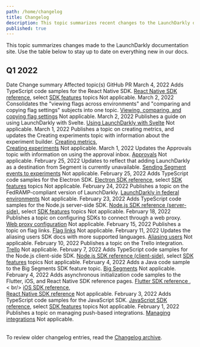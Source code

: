 ```yaml
---
path: /home/changelog
title: Changelog
description: This topic summarizes recent changes to the LaunchDarkly documentation.
published: true
---
```


This topic summarizes changes made to the LaunchDarkly documentation site. Use the table below to stay up to date on everything new in our docs.

## Q1 2022

<Table>
  <TableHeader>
    <TableHeadCell>Date</TableHeadCell>
    <TableHeadCell>Change summary</TableHeadCell>
    <TableHeadCell>Affected topic(s)</TableHeadCell>
    <TableHeadCell>GitHub PR</TableHeadCell>
  </TableHeader>
  <TableBody>
  <TableRow>
    <TableCell>March 4, 2022</TableCell>
    <TableCell>Adds TypeScript code samples for the React Native SDK.</TableCell>
    <TableCell><a href="/sdk/client-side/react/react-native">React Native SDK reference</a>, select <a href="/sdk/features/">SDK features</a> topics</TableCell>
  <TableCell>Not applicable.</TableCell>
  </TableRow>
  <TableRow>
    <TableCell>March 2, 2022</TableCell>
    <TableCell>Consolidates the "viewing flags across environments" and "comparing and copying flag settings" subjects into one topic.</TableCell>
    <TableCell><a href="/home/code/flag-compare-copy">Viewing, comparing, and copying flag settings</a></TableCell>
    <TableCell>Not applicable.</TableCell>
  </TableRow>
  <TableRow>
    <TableCell>March 2, 2022</TableCell>
    <TableCell>Publishes a guide on using LaunchDarkly with Svelte.</TableCell>
    <TableCell><a href="/guides/platform-specific/svelte">Using LaunchDarkly with Svelte</a></TableCell>
    <TableCell>Not applicable.</TableCell>
  </TableRow>
  <TableRow>
    <TableCell>March 1, 2022</TableCell>
    <TableCell>Publishes a topic on creating metrics, and updates the Creating experiments topic with information about the experiment builder.</TableCell>
    <TableCell><a href="/home/experimentation/creating-metrics">Creating metrics</a>,<br/>
    <a href="/home/experimentation/create">Creating experiments</a></TableCell>
    <TableCell>Not applicable.</TableCell>
  </TableRow>
  <TableRow>
    <TableCell>March 1, 2022</TableCell>
    <TableCell>Updates the Approvals topic with information on using the approval inbox.</TableCell>
    <TableCell><a href="/home/feature-workflows/approvals">Approvals</a></TableCell>
    <TableCell>Not applicable.</TableCell>
  </TableRow>
  <TableRow>
    <TableCell>February 25, 2022</TableCell>
    <TableCell>Updates to reflect that adding LaunchDarkly as a destination from Segment is currently unavailable.</TableCell>
    <TableCell><a href="/home/experimentation/segment">Sending Segment events to experiments</a></TableCell>
    <TableCell>Not applicable.</TableCell>
  </TableRow>
  <TableRow>
    <TableCell>February 25, 2022</TableCell>
    <TableCell>Adds TypeScript code samples for the Electron SDK.</TableCell>
    <TableCell><a href="/sdk/client-side/electron">Electron SDK reference</a>, select <a href="/sdk/features/">SDK features</a> topics</TableCell>
  <TableCell>Not applicable.</TableCell>
  </TableRow>
  <TableRow>
    <TableCell>February 24, 2022</TableCell>
    <TableCell>Publishes a topic on the FedRAMP-compliant version of LaunchDarkly.</TableCell>
    <TableCell><a href="/home/advanced/federal">LaunchDarkly in federal environments</a></TableCell>
  <TableCell>Not applicable.</TableCell>
  </TableRow>
  <TableRow>
    <TableCell>February 23, 2022</TableCell>
    <TableCell>Adds TypeScript code samples for the Node.js server-side SDK.</TableCell>
    <TableCell><a href="/sdk/server-side/node-js">Node.js SDK reference (server-side)</a>, select <a href="/sdk/features/">SDK features</a> topics</TableCell>
    <TableCell>Not applicable.</TableCell>
  </TableRow>
  <TableRow>
    <TableCell>February 18, 2022</TableCell>
    <TableCell>Publishes a topic on configuring SDKs to connect through a web proxy.</TableCell>
    <TableCell><a href="/sdk/features/web-proxy">Web proxy configuration</a></TableCell>
    <TableCell>Not applicable.</TableCell>
  </TableRow>
  <TableRow>
    <TableCell>February 15, 2022</TableCell>
    <TableCell>Publishes a topic on flag links.</TableCell>
    <TableCell><a href="/home/flags/links">Flag links</a></TableCell>
    <TableCell>Not applicable.</TableCell>
  </TableRow>
  <TableRow>
    <TableCell>February 11, 2022</TableCell>
    <TableCell>Updates the aliasing users SDK docs with more supported languages.</TableCell>
    <TableCell><a href="/sdk/features/aliasing-users">Aliasing users</a></TableCell>
    <TableCell>Not applicable.</TableCell>
  </TableRow>
  <TableRow>
    <TableCell>February 10, 2022</TableCell>
    <TableCell>Publishes a topic on the Trello integration.</TableCell>
    <TableCell><a href="/integrations/trello">Trello</a></TableCell>
    <TableCell>Not applicable.</TableCell>
  </TableRow>
  <TableRow>
    <TableCell>February 7, 2022</TableCell>
    <TableCell>Adds TypeScript code samples for the Node.js client-side SDK.</TableCell>
    <TableCell><a href="/sdk/client-side/node-js">Node.js SDK reference (client-side)</a>, select <a href="/sdk/features/">SDK features</a> topics</TableCell>
    <TableCell>Not applicable.</TableCell>
  </TableRow>
  <TableRow>
    <TableCell>February 4, 2022</TableCell>
    <TableCell>Adds a Java code sample to the Big Segments SDK feature topic.</TableCell>
    <TableCell><a href="/sdk/features/big-segments">Big Segments</a></TableCell>
    <TableCell>Not applicable.</TableCell>
  </TableRow>
  <TableRow>
    <TableCell>February 4, 2022</TableCell>
    <TableCell>Adds asynchronous initialization code samples to the Flutter, iOS, and React Native SDK reference pages.</TableCell>
    <TableCell><a href="/sdk/client-side/flutter">Flutter SDK reference
    </a>,< br/>
    <a href="/sdk/client-side/ios">iOS SDK reference</a>,<br/>
    <a href="/sdk/client-side/react/react-native">React Native SDK reference</a>
    </TableCell>
    <TableCell>Not applicable.</TableCell>
  </TableRow>
  <TableRow>
    <TableCell>February 3, 2022</TableCell>
    <TableCell>Adds TypeScript code samples for the JavaScript SDK.</TableCell>
    <TableCell><a href="/sdk/client-side/javascript">JavaScript SDK reference</a>, select <a href="/sdk/features/">SDK features</a> topics</TableCell>
    <TableCell>Not applicable.</TableCell>
  </TableRow>
  <TableRow>
    <TableCell>February 1, 2022</TableCell>
    <TableCell>Publishes a topic on managing push-based integrations.</TableCell>
    <TableCell><a href="/integrations/managing">Managing integrations</a></TableCell>
    <TableCell>Not applicable.</TableCell>
  </TableRow>
</TableBody>
</Table>

To review older changelog entries, read the [Changelog archive](/home/changelog/archive).
